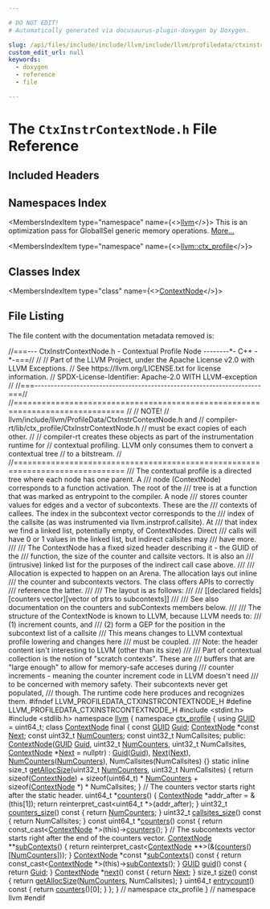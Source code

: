 ```yaml
---

# DO NOT EDIT!
# Automatically generated via docusaurus-plugin-doxygen by Doxygen.

slug: /api/files/include/include/llvm/include/llvm/profiledata/ctxinstrcontextnode-h
custom_edit_url: null
keywords:
  - doxygen
  - reference
  - file

---
```





# The `CtxInstrContextNode.h` File Reference

<DoxygenPage pluginConfig={pluginConfig}>



## Included Headers

<IncludesList>
<IncludesListItem
  filePath="stdint.h"
  permalink=""
  isLocal="false" />
<IncludesListItem
  filePath="stdlib.h"
  permalink=""
  isLocal="false" />
</IncludesList>

## Namespaces Index

<MembersIndex>

<MembersIndexItem
  type="namespace"
  name={<><a href="/docs/api/namespaces/llvm">llvm</a></>}>
This is an optimization pass for GlobalISel generic memory operations. <a href="/docs/api/namespaces/llvm/#details">More...</a>
</MembersIndexItem>

<MembersIndexItem
  type="namespace"
  name={<><a href="/docs/api/namespaces/llvm/ctx-profile">llvm::ctx_profile</a></>}>
</MembersIndexItem>

</MembersIndex>

## Classes Index

<MembersIndex>

<MembersIndexItem
  type="class"
  name={<><a href="/docs/api/classes/llvm/ctx-profile/contextnode">ContextNode</a></>}>
</MembersIndexItem>

</MembersIndex>


## File Listing

The file content with the documentation metadata removed is:

<ProgramListing>

<Link id="l00001" /><CodeLine lineNumber="1"><span class="doxyHighlightComment">//===--- CtxInstrContextNode.h - Contextual Profile Node --------&#42;- C++ -&#42;-===//</span></CodeLine>
<Link id="l00002" /><CodeLine lineNumber="2"><span class="doxyHighlightComment">//</span></CodeLine>
<Link id="l00003" /><CodeLine lineNumber="3"><span class="doxyHighlightComment">// Part of the LLVM Project, under the Apache License v2.0 with LLVM Exceptions.</span></CodeLine>
<Link id="l00004" /><CodeLine lineNumber="4"><span class="doxyHighlightComment">// See https://llvm.org/LICENSE.txt for license information.</span></CodeLine>
<Link id="l00005" /><CodeLine lineNumber="5"><span class="doxyHighlightComment">// SPDX-License-Identifier: Apache-2.0 WITH LLVM-exception</span></CodeLine>
<Link id="l00006" /><CodeLine lineNumber="6"><span class="doxyHighlightComment">//</span></CodeLine>
<Link id="l00007" /><CodeLine lineNumber="7"><span class="doxyHighlightComment">//===----------------------------------------------------------------------===//</span></CodeLine>
<Link id="l00008" /><CodeLine lineNumber="8"><span class="doxyHighlightComment">//==============================================================================</span></CodeLine>
<Link id="l00009" /><CodeLine lineNumber="9"><span class="doxyHighlightComment">//</span></CodeLine>
<Link id="l00010" /><CodeLine lineNumber="10"><span class="doxyHighlightComment">// NOTE!</span></CodeLine>
<Link id="l00011" /><CodeLine lineNumber="11"><span class="doxyHighlightComment">// llvm/include/llvm/ProfileData/CtxInstrContextNode.h and</span></CodeLine>
<Link id="l00012" /><CodeLine lineNumber="12"><span class="doxyHighlightComment">//   compiler-rt/lib/ctx&#95;profile/CtxInstrContextNode.h</span></CodeLine>
<Link id="l00013" /><CodeLine lineNumber="13"><span class="doxyHighlightComment">// must be exact copies of each other.</span></CodeLine>
<Link id="l00014" /><CodeLine lineNumber="14"><span class="doxyHighlightComment">//</span></CodeLine>
<Link id="l00015" /><CodeLine lineNumber="15"><span class="doxyHighlightComment">// compiler-rt creates these objects as part of the instrumentation runtime for</span></CodeLine>
<Link id="l00016" /><CodeLine lineNumber="16"><span class="doxyHighlightComment">// contextual profiling. LLVM only consumes them to convert a contextual tree</span></CodeLine>
<Link id="l00017" /><CodeLine lineNumber="17"><span class="doxyHighlightComment">// to a bitstream.</span></CodeLine>
<Link id="l00018" /><CodeLine lineNumber="18"><span class="doxyHighlightComment">//</span></CodeLine>
<Link id="l00019" /><CodeLine lineNumber="19"><span class="doxyHighlightComment">//==============================================================================</span></CodeLine>
<Link id="l00020" /><CodeLine lineNumber="20"></CodeLine>
<Link id="l00021" /><CodeLine lineNumber="21"><span class="doxyHighlightComment">/// The contextual profile is a directed tree where each node has one parent. A</span></CodeLine>
<Link id="l00022" /><CodeLine lineNumber="22"><span class="doxyHighlightComment">/// node (ContextNode) corresponds to a function activation. The root of the</span></CodeLine>
<Link id="l00023" /><CodeLine lineNumber="23"><span class="doxyHighlightComment">/// tree is at a function that was marked as entrypoint to the compiler. A node</span></CodeLine>
<Link id="l00024" /><CodeLine lineNumber="24"><span class="doxyHighlightComment">/// stores counter values for edges and a vector of subcontexts. These are the</span></CodeLine>
<Link id="l00025" /><CodeLine lineNumber="25"><span class="doxyHighlightComment">/// contexts of callees. The index in the subcontext vector corresponds to the</span></CodeLine>
<Link id="l00026" /><CodeLine lineNumber="26"><span class="doxyHighlightComment">/// index of the callsite (as was instrumented via llvm.instrprof.callsite). At</span></CodeLine>
<Link id="l00027" /><CodeLine lineNumber="27"><span class="doxyHighlightComment">/// that index we find a linked list, potentially empty, of ContextNodes. Direct</span></CodeLine>
<Link id="l00028" /><CodeLine lineNumber="28"><span class="doxyHighlightComment">/// calls will have 0 or 1 values in the linked list, but indirect callsites may</span></CodeLine>
<Link id="l00029" /><CodeLine lineNumber="29"><span class="doxyHighlightComment">/// have more.</span></CodeLine>
<Link id="l00030" /><CodeLine lineNumber="30"><span class="doxyHighlightComment">///</span></CodeLine>
<Link id="l00031" /><CodeLine lineNumber="31"><span class="doxyHighlightComment">/// The ContextNode has a fixed sized header describing it - the GUID of the</span></CodeLine>
<Link id="l00032" /><CodeLine lineNumber="32"><span class="doxyHighlightComment">/// function, the size of the counter and callsite vectors. It is also an</span></CodeLine>
<Link id="l00033" /><CodeLine lineNumber="33"><span class="doxyHighlightComment">/// (intrusive) linked list for the purposes of the indirect call case above.</span></CodeLine>
<Link id="l00034" /><CodeLine lineNumber="34"><span class="doxyHighlightComment">///</span></CodeLine>
<Link id="l00035" /><CodeLine lineNumber="35"><span class="doxyHighlightComment">/// Allocation is expected to happen on an Arena. The allocation lays out inline</span></CodeLine>
<Link id="l00036" /><CodeLine lineNumber="36"><span class="doxyHighlightComment">/// the counter and subcontexts vectors. The class offers APIs to correctly</span></CodeLine>
<Link id="l00037" /><CodeLine lineNumber="37"><span class="doxyHighlightComment">/// reference the latter.</span></CodeLine>
<Link id="l00038" /><CodeLine lineNumber="38"><span class="doxyHighlightComment">///</span></CodeLine>
<Link id="l00039" /><CodeLine lineNumber="39"><span class="doxyHighlightComment">/// The layout is as follows:</span></CodeLine>
<Link id="l00040" /><CodeLine lineNumber="40"><span class="doxyHighlightComment">///</span></CodeLine>
<Link id="l00041" /><CodeLine lineNumber="41"><span class="doxyHighlightComment">/// &#91;&#91;declared fields&#93;&#91;counters vector&#93;&#91;vector of ptrs to subcontexts&#93;&#93;</span></CodeLine>
<Link id="l00042" /><CodeLine lineNumber="42"><span class="doxyHighlightComment">///</span></CodeLine>
<Link id="l00043" /><CodeLine lineNumber="43"><span class="doxyHighlightComment">/// See also documentation on the counters and subContexts members below.</span></CodeLine>
<Link id="l00044" /><CodeLine lineNumber="44"><span class="doxyHighlightComment">///</span></CodeLine>
<Link id="l00045" /><CodeLine lineNumber="45"><span class="doxyHighlightComment">/// The structure of the ContextNode is known to LLVM, because LLVM needs to:</span></CodeLine>
<Link id="l00046" /><CodeLine lineNumber="46"><span class="doxyHighlightComment">///   (1) increment counts, and</span></CodeLine>
<Link id="l00047" /><CodeLine lineNumber="47"><span class="doxyHighlightComment">///   (2) form a GEP for the position in the subcontext list of a callsite</span></CodeLine>
<Link id="l00048" /><CodeLine lineNumber="48"><span class="doxyHighlightComment">/// This means changes to LLVM contextual profile lowering and changes here</span></CodeLine>
<Link id="l00049" /><CodeLine lineNumber="49"><span class="doxyHighlightComment">/// must be coupled.</span></CodeLine>
<Link id="l00050" /><CodeLine lineNumber="50"><span class="doxyHighlightComment">/// Note: the header content isn&#39;t interesting to LLVM (other than its size)</span></CodeLine>
<Link id="l00051" /><CodeLine lineNumber="51"><span class="doxyHighlightComment">///</span></CodeLine>
<Link id="l00052" /><CodeLine lineNumber="52"><span class="doxyHighlightComment">/// Part of contextual collection is the notion of &quot;scratch contexts&quot;. These are</span></CodeLine>
<Link id="l00053" /><CodeLine lineNumber="53"><span class="doxyHighlightComment">/// buffers that are &quot;large enough&quot; to allow for memory-safe acceses during</span></CodeLine>
<Link id="l00054" /><CodeLine lineNumber="54"><span class="doxyHighlightComment">/// counter increments - meaning the counter increment code in LLVM doesn&#39;t need</span></CodeLine>
<Link id="l00055" /><CodeLine lineNumber="55"><span class="doxyHighlightComment">/// to be concerned with memory safety. Their subcontexts never get populated,</span></CodeLine>
<Link id="l00056" /><CodeLine lineNumber="56"><span class="doxyHighlightComment">/// though. The runtime code here produces and recognizes them.</span></CodeLine>
<Link id="l00057" /><CodeLine lineNumber="57"></CodeLine>
<Link id="l00058" /><CodeLine lineNumber="58"><span class="doxyHighlightPreprocessor">#ifndef LLVM&#95;PROFILEDATA&#95;CTXINSTRCONTEXTNODE&#95;H</span></CodeLine>
<Link id="l00059" /><CodeLine lineNumber="59"><span class="doxyHighlightPreprocessor">#define LLVM&#95;PROFILEDATA&#95;CTXINSTRCONTEXTNODE&#95;H</span></CodeLine>
<Link id="l00060" /><CodeLine lineNumber="60"></CodeLine>
<Link id="l00061" /><CodeLine lineNumber="61"><span class="doxyHighlightPreprocessor">#include &lt;stdint.h&gt;</span></CodeLine>
<Link id="l00062" /><CodeLine lineNumber="62"><span class="doxyHighlightPreprocessor">#include &lt;stdlib.h&gt;</span></CodeLine>
<Link id="l00063" /><CodeLine lineNumber="63"></CodeLine>
<Link id="l00064" /><CodeLine lineNumber="64"><span class="doxyHighlightKeyword">namespace </span><span class="doxyHighlight"><a href="/docs/api/namespaces/llvm">llvm</a> &#123;</span></CodeLine>
<Link id="l00065" /><CodeLine lineNumber="65" lineLink="/docs/api/namespaces/llvm/ctx-profile"><span class="doxyHighlightKeyword">namespace </span><span class="doxyHighlight"><a href="/docs/api/namespaces/llvm/ctx-profile">ctx&#95;profile</a> &#123;</span></CodeLine>
<Link id="l00066" /><CodeLine lineNumber="66" lineLink="/docs/api/namespaces/llvm/ctx-profile/#a6680521b81ea3a4c433750426966360b"><span class="doxyHighlightKeyword">using </span><span class="doxyHighlight"><a href="/docs/api/namespaces/llvm/ctx-profile/#a6680521b81ea3a4c433750426966360b">GUID</a> = uint64&#95;t;</span></CodeLine>
<Link id="l00067" /><CodeLine lineNumber="67"></CodeLine>
<Link id="l00068" /><CodeLine lineNumber="68" lineLink="/docs/api/classes/llvm/ctx-profile/contextnode"><span class="doxyHighlightKeyword">class </span><span class="doxyHighlight"><a href="/docs/api/classes/llvm/ctx-profile/contextnode/#a157efc559fb2e3c1c9c7c03330101334">ContextNode</a> final &#123;</span></CodeLine>
<Link id="l00069" /><CodeLine lineNumber="69"><span class="doxyHighlight">  </span><span class="doxyHighlightKeyword">const</span><span class="doxyHighlight"> <a href="/docs/api/namespaces/llvm/ctx-profile/#a6680521b81ea3a4c433750426966360b">GUID</a> <a href="/docs/api/namespaces/llvm/#af59335be18fa802d111a646be658b7d0acb957607a78494ea70db887d1463437c">Guid</a>;</span></CodeLine>
<Link id="l00070" /><CodeLine lineNumber="70"><span class="doxyHighlight">  <a href="/docs/api/classes/llvm/ctx-profile/contextnode/#a157efc559fb2e3c1c9c7c03330101334">ContextNode</a> &#42;</span><span class="doxyHighlightKeyword">const</span><span class="doxyHighlight"> <a href="/docs/api/namespaces/llvm/#ab13c360340346d082b959b8cd79f2c1a">Next</a>;</span></CodeLine>
<Link id="l00071" /><CodeLine lineNumber="71"><span class="doxyHighlight">  </span><span class="doxyHighlightKeyword">const</span><span class="doxyHighlight"> uint32&#95;t <a href="/docs/api/namespaces/llvm/#a435d7554367e426f8c41efd8c1f70ab0">NumCounters</a>;</span></CodeLine>
<Link id="l00072" /><CodeLine lineNumber="72"><span class="doxyHighlight">  </span><span class="doxyHighlightKeyword">const</span><span class="doxyHighlight"> uint32&#95;t NumCallsites;</span></CodeLine>
<Link id="l00073" /><CodeLine lineNumber="73"></CodeLine>
<Link id="l00074" /><CodeLine lineNumber="74"><span class="doxyHighlightKeyword">public</span><span class="doxyHighlight">:</span></CodeLine>
<Link id="l00075" /><CodeLine lineNumber="75" lineLink="/docs/api/classes/llvm/ctx-profile/contextnode/#a157efc559fb2e3c1c9c7c03330101334"><span class="doxyHighlight">  <a href="/docs/api/classes/llvm/ctx-profile/contextnode/#a157efc559fb2e3c1c9c7c03330101334">ContextNode</a>(<a href="/docs/api/namespaces/llvm/ctx-profile/#a6680521b81ea3a4c433750426966360b">GUID</a> <a href="/docs/api/namespaces/llvm/#af59335be18fa802d111a646be658b7d0acb957607a78494ea70db887d1463437c">Guid</a>, uint32&#95;t <a href="/docs/api/namespaces/llvm/#a435d7554367e426f8c41efd8c1f70ab0">NumCounters</a>, uint32&#95;t NumCallsites,</span></CodeLine>
<Link id="l00076" /><CodeLine lineNumber="76"><span class="doxyHighlight">              <a href="/docs/api/classes/llvm/ctx-profile/contextnode/#a157efc559fb2e3c1c9c7c03330101334">ContextNode</a> &#42;<a href="/docs/api/namespaces/llvm/#ab13c360340346d082b959b8cd79f2c1a">Next</a> = </span><span class="doxyHighlightKeyword">nullptr</span><span class="doxyHighlight">)</span></CodeLine>
<Link id="l00077" /><CodeLine lineNumber="77"><span class="doxyHighlight">      : <a href="/docs/api/namespaces/llvm/#af59335be18fa802d111a646be658b7d0acb957607a78494ea70db887d1463437c">Guid</a>(<a href="/docs/api/namespaces/llvm/#af59335be18fa802d111a646be658b7d0acb957607a78494ea70db887d1463437c">Guid</a>), <a href="/docs/api/namespaces/llvm/#ab13c360340346d082b959b8cd79f2c1a">Next</a>(<a href="/docs/api/namespaces/llvm/#ab13c360340346d082b959b8cd79f2c1a">Next</a>), <a href="/docs/api/namespaces/llvm/#a435d7554367e426f8c41efd8c1f70ab0">NumCounters</a>(<a href="/docs/api/namespaces/llvm/#a435d7554367e426f8c41efd8c1f70ab0">NumCounters</a>),</span></CodeLine>
<Link id="l00078" /><CodeLine lineNumber="78"><span class="doxyHighlight">        NumCallsites(NumCallsites) &#123;&#125;</span></CodeLine>
<Link id="l00079" /><CodeLine lineNumber="79"></CodeLine>
<Link id="l00080" /><CodeLine lineNumber="80" lineLink="/docs/api/classes/llvm/ctx-profile/contextnode/#a9eec8d154d4aff4bda0f8aef9d5b74b3"><span class="doxyHighlight">  </span><span class="doxyHighlightKeyword">static</span><span class="doxyHighlight"> </span><span class="doxyHighlightKeyword">inline</span><span class="doxyHighlight"> </span><span class="doxyHighlightKeywordType">size&#95;t</span><span class="doxyHighlight"> <a href="/docs/api/classes/llvm/ctx-profile/contextnode/#a9eec8d154d4aff4bda0f8aef9d5b74b3">getAllocSize</a>(uint32&#95;t <a href="/docs/api/namespaces/llvm/#a435d7554367e426f8c41efd8c1f70ab0">NumCounters</a>,</span></CodeLine>
<Link id="l00081" /><CodeLine lineNumber="81"><span class="doxyHighlight">                                    uint32&#95;t NumCallsites) &#123;</span></CodeLine>
<Link id="l00082" /><CodeLine lineNumber="82"><span class="doxyHighlight">    </span><span class="doxyHighlightKeywordFlow">return</span><span class="doxyHighlight"> </span><span class="doxyHighlightKeyword">sizeof</span><span class="doxyHighlight">(<a href="/docs/api/classes/llvm/ctx-profile/contextnode/#a157efc559fb2e3c1c9c7c03330101334">ContextNode</a>) + </span><span class="doxyHighlightKeyword">sizeof</span><span class="doxyHighlight">(uint64&#95;t) &#42; <a href="/docs/api/namespaces/llvm/#a435d7554367e426f8c41efd8c1f70ab0">NumCounters</a> +</span></CodeLine>
<Link id="l00083" /><CodeLine lineNumber="83"><span class="doxyHighlight">           </span><span class="doxyHighlightKeyword">sizeof</span><span class="doxyHighlight">(<a href="/docs/api/classes/llvm/ctx-profile/contextnode/#a157efc559fb2e3c1c9c7c03330101334">ContextNode</a> &#42;) &#42; NumCallsites;</span></CodeLine>
<Link id="l00084" /><CodeLine lineNumber="84"><span class="doxyHighlight">  &#125;</span></CodeLine>
<Link id="l00085" /><CodeLine lineNumber="85"></CodeLine>
<Link id="l00086" /><CodeLine lineNumber="86"><span class="doxyHighlight">  </span><span class="doxyHighlightComment">// The counters vector starts right after the static header.</span></CodeLine>
<Link id="l00087" /><CodeLine lineNumber="87" lineLink="/docs/api/classes/llvm/ctx-profile/contextnode/#a581474eba8e0b4ca6ccee5158bc630f1"><span class="doxyHighlight">  uint64&#95;t &#42;<a href="/docs/api/classes/llvm/ctx-profile/contextnode/#a581474eba8e0b4ca6ccee5158bc630f1">counters</a>() &#123;</span></CodeLine>
<Link id="l00088" /><CodeLine lineNumber="88"><span class="doxyHighlight">    <a href="/docs/api/classes/llvm/ctx-profile/contextnode/#a157efc559fb2e3c1c9c7c03330101334">ContextNode</a> &#42;addr&#95;after = &amp;(</span><span class="doxyHighlightKeyword">this</span><span class="doxyHighlight">&#91;1&#93;);</span></CodeLine>
<Link id="l00089" /><CodeLine lineNumber="89"><span class="doxyHighlight">    </span><span class="doxyHighlightKeywordFlow">return</span><span class="doxyHighlight"> </span><span class="doxyHighlightKeyword">reinterpret&#95;cast&lt;</span><span class="doxyHighlight">uint64&#95;t &#42;</span><span class="doxyHighlightKeyword">&gt;</span><span class="doxyHighlight">(addr&#95;after);</span></CodeLine>
<Link id="l00090" /><CodeLine lineNumber="90"><span class="doxyHighlight">  &#125;</span></CodeLine>
<Link id="l00091" /><CodeLine lineNumber="91"></CodeLine>
<Link id="l00092" /><CodeLine lineNumber="92" lineLink="/docs/api/classes/llvm/ctx-profile/contextnode/#af1561406835140e308ad77f78511f470"><span class="doxyHighlight">  uint32&#95;t <a href="/docs/api/classes/llvm/ctx-profile/contextnode/#af1561406835140e308ad77f78511f470">counters&#95;size</a>()</span><span class="doxyHighlightKeyword"> const </span><span class="doxyHighlight">&#123; </span><span class="doxyHighlightKeywordFlow">return</span><span class="doxyHighlight"> <a href="/docs/api/namespaces/llvm/#a435d7554367e426f8c41efd8c1f70ab0">NumCounters</a>; &#125;</span></CodeLine>
<Link id="l00093" /><CodeLine lineNumber="93" lineLink="/docs/api/classes/llvm/ctx-profile/contextnode/#ab60b840d0134f9e881904678f456aea9"><span class="doxyHighlight">  uint32&#95;t <a href="/docs/api/classes/llvm/ctx-profile/contextnode/#ab60b840d0134f9e881904678f456aea9">callsites&#95;size</a>()</span><span class="doxyHighlightKeyword"> const </span><span class="doxyHighlight">&#123; </span><span class="doxyHighlightKeywordFlow">return</span><span class="doxyHighlight"> NumCallsites; &#125;</span></CodeLine>
<Link id="l00094" /><CodeLine lineNumber="94"></CodeLine>
<Link id="l00095" /><CodeLine lineNumber="95" lineLink="/docs/api/classes/llvm/ctx-profile/contextnode/#a9313b687764f4acba8c52f8cbe9d7157"><span class="doxyHighlight">  </span><span class="doxyHighlightKeyword">const</span><span class="doxyHighlight"> uint64&#95;t &#42;<a href="/docs/api/classes/llvm/ctx-profile/contextnode/#a9313b687764f4acba8c52f8cbe9d7157">counters</a>()</span><span class="doxyHighlightKeyword"> const </span><span class="doxyHighlight">&#123;</span></CodeLine>
<Link id="l00096" /><CodeLine lineNumber="96"><span class="doxyHighlight">    </span><span class="doxyHighlightKeywordFlow">return</span><span class="doxyHighlight"> </span><span class="doxyHighlightKeyword">const&#95;cast&lt;</span><span class="doxyHighlight"><a href="/docs/api/classes/llvm/ctx-profile/contextnode/#a157efc559fb2e3c1c9c7c03330101334">ContextNode</a> &#42;</span><span class="doxyHighlightKeyword">&gt;</span><span class="doxyHighlight">(</span><span class="doxyHighlightKeyword">this</span><span class="doxyHighlight">)-&gt;<a href="/docs/api/classes/llvm/ctx-profile/contextnode/#a581474eba8e0b4ca6ccee5158bc630f1">counters</a>();</span></CodeLine>
<Link id="l00097" /><CodeLine lineNumber="97"><span class="doxyHighlight">  &#125;</span></CodeLine>
<Link id="l00098" /><CodeLine lineNumber="98"></CodeLine>
<Link id="l00099" /><CodeLine lineNumber="99"><span class="doxyHighlight">  </span><span class="doxyHighlightComment">// The subcontexts vector starts right after the end of the counters vector.</span></CodeLine>
<Link id="l00100" /><CodeLine lineNumber="100" lineLink="/docs/api/classes/llvm/ctx-profile/contextnode/#ae421f46a3739f5e541b4f43ce8f4b834"><span class="doxyHighlight">  <a href="/docs/api/classes/llvm/ctx-profile/contextnode/#a157efc559fb2e3c1c9c7c03330101334">ContextNode</a> &#42;&#42;<a href="/docs/api/classes/llvm/ctx-profile/contextnode/#ae421f46a3739f5e541b4f43ce8f4b834">subContexts</a>() &#123;</span></CodeLine>
<Link id="l00101" /><CodeLine lineNumber="101"><span class="doxyHighlight">    </span><span class="doxyHighlightKeywordFlow">return</span><span class="doxyHighlight"> </span><span class="doxyHighlightKeyword">reinterpret&#95;cast&lt;</span><span class="doxyHighlight"><a href="/docs/api/classes/llvm/ctx-profile/contextnode/#a157efc559fb2e3c1c9c7c03330101334">ContextNode</a> &#42;&#42;</span><span class="doxyHighlightKeyword">&gt;</span><span class="doxyHighlight">(&amp;(<a href="/docs/api/classes/llvm/ctx-profile/contextnode/#a581474eba8e0b4ca6ccee5158bc630f1">counters</a>()&#91;<a href="/docs/api/namespaces/llvm/#a435d7554367e426f8c41efd8c1f70ab0">NumCounters</a>&#93;));</span></CodeLine>
<Link id="l00102" /><CodeLine lineNumber="102"><span class="doxyHighlight">  &#125;</span></CodeLine>
<Link id="l00103" /><CodeLine lineNumber="103"></CodeLine>
<Link id="l00104" /><CodeLine lineNumber="104" lineLink="/docs/api/classes/llvm/ctx-profile/contextnode/#ad13a6770d3b29080908d1d1e7c464720"><span class="doxyHighlight">  <a href="/docs/api/classes/llvm/ctx-profile/contextnode/#a157efc559fb2e3c1c9c7c03330101334">ContextNode</a> &#42;</span><span class="doxyHighlightKeyword">const</span><span class="doxyHighlight"> &#42;<a href="/docs/api/classes/llvm/ctx-profile/contextnode/#ad13a6770d3b29080908d1d1e7c464720">subContexts</a>()</span><span class="doxyHighlightKeyword"> const </span><span class="doxyHighlight">&#123;</span></CodeLine>
<Link id="l00105" /><CodeLine lineNumber="105"><span class="doxyHighlight">    </span><span class="doxyHighlightKeywordFlow">return</span><span class="doxyHighlight"> </span><span class="doxyHighlightKeyword">const&#95;cast&lt;</span><span class="doxyHighlight"><a href="/docs/api/classes/llvm/ctx-profile/contextnode/#a157efc559fb2e3c1c9c7c03330101334">ContextNode</a> &#42;</span><span class="doxyHighlightKeyword">&gt;</span><span class="doxyHighlight">(</span><span class="doxyHighlightKeyword">this</span><span class="doxyHighlight">)-&gt;<a href="/docs/api/classes/llvm/ctx-profile/contextnode/#ae421f46a3739f5e541b4f43ce8f4b834">subContexts</a>();</span></CodeLine>
<Link id="l00106" /><CodeLine lineNumber="106"><span class="doxyHighlight">  &#125;</span></CodeLine>
<Link id="l00107" /><CodeLine lineNumber="107"></CodeLine>
<Link id="l00108" /><CodeLine lineNumber="108" lineLink="/docs/api/classes/llvm/ctx-profile/contextnode/#a6d76c6185d4eb351b63806cabd33d34c"><span class="doxyHighlight">  <a href="/docs/api/namespaces/llvm/ctx-profile/#a6680521b81ea3a4c433750426966360b">GUID</a> <a href="/docs/api/classes/llvm/ctx-profile/contextnode/#a6d76c6185d4eb351b63806cabd33d34c">guid</a>()</span><span class="doxyHighlightKeyword"> const </span><span class="doxyHighlight">&#123; </span><span class="doxyHighlightKeywordFlow">return</span><span class="doxyHighlight"> <a href="/docs/api/namespaces/llvm/#af59335be18fa802d111a646be658b7d0acb957607a78494ea70db887d1463437c">Guid</a>; &#125;</span></CodeLine>
<Link id="l00109" /><CodeLine lineNumber="109" lineLink="/docs/api/classes/llvm/ctx-profile/contextnode/#aeddd2641c29fcacf4b71578863153740"><span class="doxyHighlight">  <a href="/docs/api/classes/llvm/ctx-profile/contextnode/#a157efc559fb2e3c1c9c7c03330101334">ContextNode</a> &#42;<a href="/docs/api/classes/llvm/ctx-profile/contextnode/#aeddd2641c29fcacf4b71578863153740">next</a>()</span><span class="doxyHighlightKeyword"> const </span><span class="doxyHighlight">&#123; </span><span class="doxyHighlightKeywordFlow">return</span><span class="doxyHighlight"> <a href="/docs/api/namespaces/llvm/#ab13c360340346d082b959b8cd79f2c1a">Next</a>; &#125;</span></CodeLine>
<Link id="l00110" /><CodeLine lineNumber="110"></CodeLine>
<Link id="l00111" /><CodeLine lineNumber="111" lineLink="/docs/api/classes/llvm/ctx-profile/contextnode/#a068b5c183e562872d47a6875917d575b"><span class="doxyHighlight">  </span><span class="doxyHighlightKeywordType">size&#95;t</span><span class="doxyHighlight"> <a href="/docs/api/classes/llvm/ctx-profile/contextnode/#a068b5c183e562872d47a6875917d575b">size</a>()</span><span class="doxyHighlightKeyword"> const </span><span class="doxyHighlight">&#123; </span><span class="doxyHighlightKeywordFlow">return</span><span class="doxyHighlight"> <a href="/docs/api/classes/llvm/ctx-profile/contextnode/#a9eec8d154d4aff4bda0f8aef9d5b74b3">getAllocSize</a>(<a href="/docs/api/namespaces/llvm/#a435d7554367e426f8c41efd8c1f70ab0">NumCounters</a>, NumCallsites); &#125;</span></CodeLine>
<Link id="l00112" /><CodeLine lineNumber="112"></CodeLine>
<Link id="l00113" /><CodeLine lineNumber="113" lineLink="/docs/api/classes/llvm/ctx-profile/contextnode/#a4946f0771a6835bac5a46d077640e7aa"><span class="doxyHighlight">  uint64&#95;t <a href="/docs/api/classes/llvm/ctx-profile/contextnode/#a4946f0771a6835bac5a46d077640e7aa">entrycount</a>()</span><span class="doxyHighlightKeyword"> const </span><span class="doxyHighlight">&#123; </span><span class="doxyHighlightKeywordFlow">return</span><span class="doxyHighlight"> <a href="/docs/api/classes/llvm/ctx-profile/contextnode/#a581474eba8e0b4ca6ccee5158bc630f1">counters</a>()&#91;0&#93;; &#125;</span></CodeLine>
<Link id="l00114" /><CodeLine lineNumber="114"><span class="doxyHighlight">&#125;;</span></CodeLine>
<Link id="l00115" /><CodeLine lineNumber="115"><span class="doxyHighlight">&#125; </span><span class="doxyHighlightComment">// namespace ctx&#95;profile</span></CodeLine>
<Link id="l00116" /><CodeLine lineNumber="116"><span class="doxyHighlight">&#125; </span><span class="doxyHighlightComment">// namespace llvm</span></CodeLine>
<Link id="l00117" /><CodeLine lineNumber="117"><span class="doxyHighlightPreprocessor">#endif</span></CodeLine>

</ProgramListing>


</DoxygenPage>
